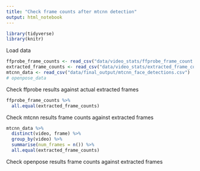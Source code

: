 ```yaml
---
title: "Check frame counts after mtcnn detection"
output: html_notebook
---
```


```r
library(tidyverse)
library(knitr)
```

Load data
```r
ffprobe_frame_counts <- read_csv("data/video_stats/ffprobe_frame_count.csv")
extracted_frame_counts <- read_csv("data/video_stats/extracted_frame_count.csv")
mtcnn_data <- read_csv("data/final_output/mtcnn_face_detections.csv")
# openpose_data 
```

Check ffprobe results against actual extracted frames
```r
ffprobe_frame_counts %>%
  all.equal(extracted_frame_counts)
```

Check mtcnn results frame counts against extracted frames
```r
mtcnn_data %>%
  distinct(video, frame) %>%
  group_by(video) %>%
  summarise(num_frames = n()) %>%
  all.equal(extracted_frame_counts) 
```

Check openpose results frame counts against extracted frames
```r

```


